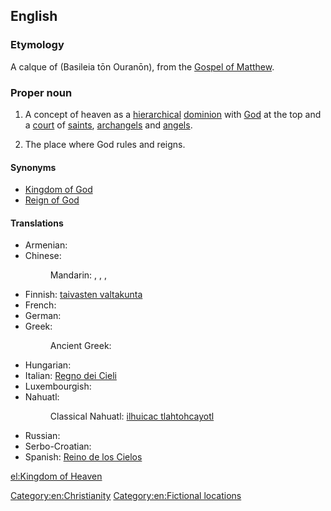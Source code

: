==English==

{{wikipedia|Kingdom of God}}

===Etymology===
A calque of {{etyl|grc}} {{l|grc|Βασιλεία τῶν Οὐρανῶν}} (Basileia tōn Ouranōn), from the [[w:Gospel of Matthew|Gospel of Matthew]].

===Proper noun===
{{en-proper noun|sg=[[kingdom|Kingdom]] of [[heaven|Heaven]]}}

# {{Christianity}} A concept of heaven as a [[hierarchical]] [[dominion]] with [[God]] at the top and a [[court]] of [[saint]]s, [[archangel]]s and [[angel]]s.
# The place where God rules and reigns.

====Synonyms====
* [[Kingdom of God]]
* [[Reign of God]]

====Translations====
{{trans-top|Christian concept}}
* Armenian: {{t-|hy|երկնքի արքայություն|tr=erknk’i ark’ayut’yun}}
* Chinese:
*: Mandarin: {{t|cmn|神的國|sc=Hani}}, {{t|cmn|神的国|tr=shéndeguó|sc=Hani}}, {{t|cmn|上帝的國|sc=Hani}}, {{t|cmn|上帝的国|tr=shàngdìdeguó|sc=Hani}}
* Finnish: [[taivasten valtakunta]]
* French: {{t-|fr|Royaume des cieux|m}}
* German: {{t+|de|Himmelreich|n}}
* Greek: {{t-|el|βασιλεία των ουρανών}}
*: Ancient Greek: {{tø|grc|Βασιλεία τῶν Οὐρανῶν|sc=polytonic}}
{{trans-mid}}
* Hungarian: {{t+|hu|mennyország}}
* Italian: [[Regno dei Cieli]]
* Luxembourgish: {{t-|lb|Himmelräich|n}}
* Nahuatl:
*: Classical Nahuatl: [[ilhuicac tlahtohcayotl]]
* Russian: {{t-|ru|Царство небесное|n|tr=Cárstvo nebésnoje}}
* Serbo-Croatian: {{t-|sh|Kraljevstvo Božje|n}}
* Spanish: [[Reino de los Cielos]]
{{trans-bottom}}

[[Category:en:Christianity]]
[[Category:en:Fictional locations]]

[[el:Kingdom of Heaven]]